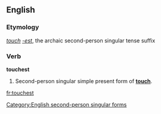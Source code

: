 ==English==
===Etymology===
''[[touch]]'' ''[[-est]]'', the archaic second-person singular tense suffix

===Verb===
'''touchest'''

# {{context|archaic|lang=en}} Second-person singular simple present form of '''[[touch]]'''.

[[Category:English second-person singular forms]]

[[fr:touchest]]